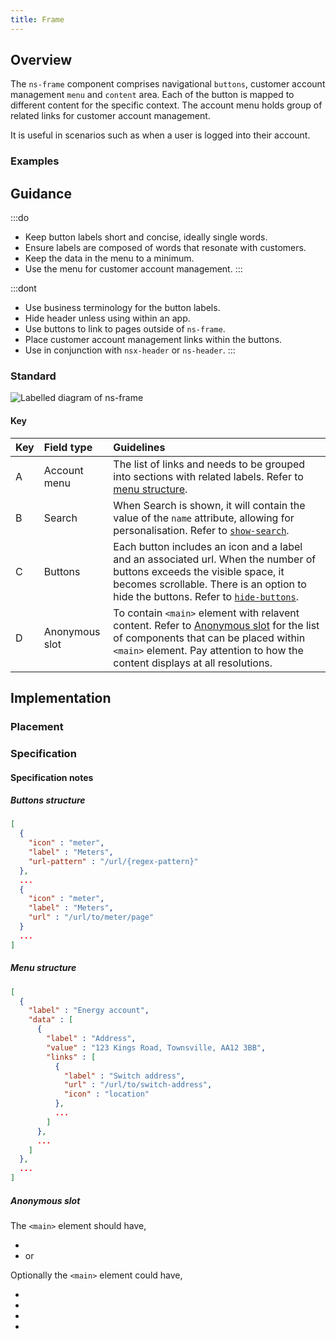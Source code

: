 ```yaml
---
title: Frame
---
```




## Overview

<CompDetails name={componentName} />

The `ns-frame` component comprises navigational `buttons`, customer account management `menu` and `content` area. Each of the button is mapped to different content for the specific context. 
The account menu holds group of related links for customer account management. 

It is useful in scenarios such as when a user is logged into their account.

### Examples

<ExampleViewer type="standard" />

## Guidance

:::do
- Keep button labels short and concise, ideally single words.
- Ensure labels are composed of words that resonate with customers.
- Keep the data in the menu to a minimum.
- Use the menu for customer account management.
:::

:::dont
- Use business terminology for the button labels.
- Hide header unless using within an app.
- Use buttons to link to pages outside of `ns-frame`.
- Place customer account management links within the buttons.
- Use in conjunction with `nsx-header` or `ns-header`.
:::

### Standard

![Labelled diagram of ns-frame](@assets/components/ns-frame/guidance.webp)

#### Key

| Key | Field type | Guidelines |
| :--- | :--- | :--- |
| <span class="marker">A</span> | Account menu | The list of links and needs to be grouped into sections with related labels. Refer to [menu structure](#menu-structure). |
| <span class="marker">B</span> | Search | When Search is shown, it will contain the value of the `name` attribute, allowing for personalisation. Refer to [`show-search`](#specification-attribute-show-search).|
| <span class="marker">C</span> | Buttons | Each button includes an icon and a label and an associated url.  When the number of buttons exceeds the visible space, it becomes scrollable. There is an option to hide the buttons. Refer to [`hide-buttons`](#specification-attribute-hide-buttons).|
| <span class="marker">D</span> | Anonymous slot | To contain `<main>` element with relavent content. Refer to [Anonymous slot](#anonymous-slot) for the list of components that can be placed within `<main>` element. Pay attention to how the content displays at all resolutions.|

## Implementation

### Placement

<Placement name={componentName} />

### Specification

<Specification name={componentName} />

#### Specification notes

##### Buttons structure

```json
[
  {
    "icon" : "meter",
    "label" : "Meters",
    "url-pattern" : "/url/{regex-pattern}"
  },
  ...
  {
    "icon" : "meter",
    "label" : "Meters",
    "url" : "/url/to/meter/page"
  }
  ...
]
```

##### Menu structure

```json
[
  {
    "label" : "Energy account",
    "data" : [
      {
        "label" : "Address",
        "value" : "123 Kings Road, Townsville, AA12 3BB",
        "links" : [
          {
            "label" : "Switch address",
            "url" : "/url/to/switch-address",
            "icon" : "location"
          },
          ...
        ]
      },
      ...
    ]
  },
  ...
]
```

##### Anonymous slot

The `<main>` element should have,

- <LinkToComponent name="ns-panel" />
- <LinkToComponent name="ns-footer" /> or <LinkToComponent name="nsx-footer" />

Optionally the `<main>` element could have,

- <LinkToComponent name="ns-skyline" />
- <LinkToComponent name="ns-landmark" />
- <LinkToComponent name="ns-editorial" />
- <LinkToComponent name="ns-tabs" />
